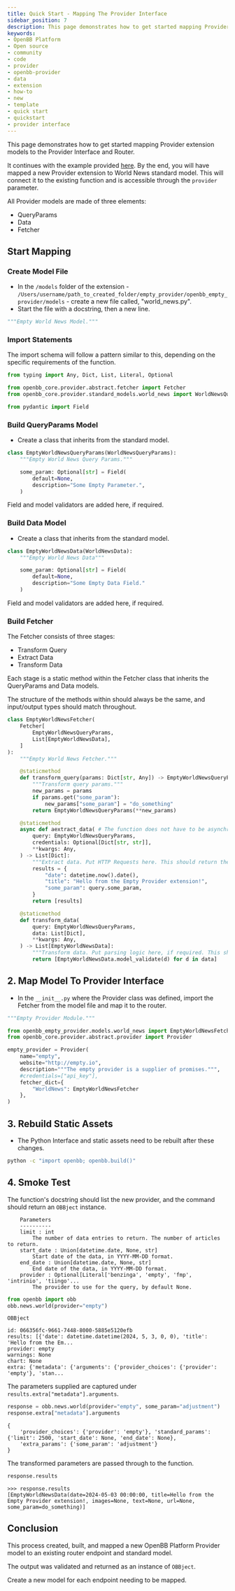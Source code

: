```yaml
---
title: Quick Start - Mapping The Provider Interface
sidebar_position: 7
description: This page demonstrates how to get started mapping Provider extension models to the Provider Interface and Router. It continues with the example provided [here](quickstart_new_provider_extension). By the end, you will have mapped a new Provider extension to World News standard model.
keywords:
- OpenBB Platform
- Open source
- community
- code
- provider
- openbb-provider
- data
- extension
- how-to
- new
- template
- quick start
- quickstart
- provider interface
---
```



<HeadTitle title="Quick Start - Mapping The Provider Interface - How-To - Development | OpenBB Platform Docs" />

This page demonstrates how to get started mapping Provider extension models to the Provider Interface and Router.

It continues with the example provided [here](quickstart_new_provider_extension). By the end, you will have mapped a new Provider extension to World News standard model. This will connect it to the existing function and is accessible through the `provider` parameter.

All Provider models are made of three elements:

- QueryParams
- Data
- Fetcher

## Start Mapping

###  Create Model File

- In the `/models` folder of the extension - `/Users/username/path_to_created_folder/empty_provider/openbb_empty_provider/models` - create a new file called, "world_news.py".
- Start the file with a docstring, then a new line.

```python
"""Empty World News Model."""

```

### Import Statements

The import schema will follow a pattern similar to this, depending on the specific requirements of the function.

```python
from typing import Any, Dict, List, Literal, Optional

from openbb_core.provider.abstract.fetcher import Fetcher
from openbb_core.provider.standard_models.world_news import WorldNewsQueryParams, WorldNewsData

from pydantic import Field
```

### Build QueryParams Model

- Create a class that inherits from the standard model.

```python
class EmptyWorldNewsQueryParams(WorldNewsQueryParams):
    """Empty World News Query Params."""

    some_param: Optional[str] = Field(
        default=None,
        description="Some Empty Parameter.",
    )
```

Field and model validators are added here, if required.

### Build Data Model

- Create a class that inherits from the standard model.

```python
class EmptyWorldNewsData(WorldNewsData):
    """Empty World News Data"""

    some_param: Optional[str] = Field(
        default=None,
        description="Some Empty Data Field."
    )
```

Field and model validators are added here, if required.

### Build Fetcher

The Fetcher consists of three stages:

- Transform Query
- Extract Data
- Transform Data

Each stage is a static method within the Fetcher class that inherits the QueryParams and Data models.

The structure of the methods within should always be the same, and input/output types should match throughout.

```python
class EmptyWorldNewsFetcher(
    Fetcher[
        EmptyWorldNewsQueryParams,
        List[EmptyWorldNewsData],
    ]
):
    """Empty World News Fetcher."""

    @staticmethod
    def transform_query(params: Dict[str, Any]) -> EmptyWorldNewsQueryParams:
        """Transform query params."""
        new_params = params
        if params.get("some_param"):
            new_params["some_param"] = "do_something"
        return EmptyWorldNewsQueryParams(**new_params)

    @staticmethod
    async def aextract_data( # The function does not have to be asynchronous. If not, remove the leading 'a', 'extract_data'.
        query: EmptyWorldNewsQueryParams,
        credentials: Optional[Dict[str, str]],
        **kwargs: Any,
    ) -> List[Dict]:
        """Extract data. Put HTTP Requests here. This should return the closest form of raw data possible."""
        results = {
            "date": datetime.now().date(),
            "title": "Hello from the Empty Provider extension!",
            "some_param": query.some_param,
        }
        return [results]

    @staticmethod
    def transform_data(
        query: EmptyWorldNewsQueryParams,
        data: List[Dict],
        **kwargs: Any,
    ) -> List[EmptyWorldNewsData]:
        """Transform data. Put parsing logic here, if required. This should return validated data models."""
        return [EmptyWorldNewsData.model_validate(d) for d in data]
```

## 2. Map Model To Provider Interface

- In the `__init__.py` where the Provider class was defined, import the Fetcher from the model file and map it to the router.

```python
"""Empty Provider Module."""

from openbb_empty_provider.models.world_news import EmptyWorldNewsFetcher
from openbb_core.provider.abstract.provider import Provider

empty_provider = Provider(
    name="empty",
    website="http://empty.io",
    description="""The empty provider is a supplier of promises.""",
    #credentials=["api_key"],
    fetcher_dict={
        "WorldNews": EmptyWorldNewsFetcher
    },
)
```

## 3. Rebuild Static Assets

- The Python Interface and static assets need to be rebuilt after these changes.

```bash
python -c "import openbb; openbb.build()"
```

## 4. Smoke Test

The function's docstring should list the new provider, and the command should return an `OBBject` instance.

```console
    Parameters
    ----------
    limit : int
        The number of data entries to return. The number of articles to return.
    start_date : Union[datetime.date, None, str]
        Start date of the data, in YYYY-MM-DD format.
    end_date : Union[datetime.date, None, str]
        End date of the data, in YYYY-MM-DD format.
    provider : Optional[Literal['benzinga', 'empty', 'fmp', 'intrinio', 'tiingo'...
        The provider to use for the query, by default None.
```

```python
from openbb import obb
obb.news.world(provider="empty")
```

```console
OBBject

id: 066356fc-9661-7448-8000-5885e5120efb
results: [{'date': datetime.datetime(2024, 5, 3, 0, 0), 'title': 'Hello from the Em...
provider: empty
warnings: None
chart: None
extra: {'metadata': {'arguments': {'provider_choices': {'provider': 'empty'}, 'stan...
```

The parameters supplied are captured under `results.extra["metadata"].arguments`.

```python
response = obb.news.world(provider="empty", some_param="adjustment")
response.extra["metadata"].arguments
```

```console
{
    'provider_choices': {'provider': 'empty'}, 'standard_params': {'limit': 2500, 'start_date': None, 'end_date': None},
    'extra_params': {'some_param': 'adjustment'}
}
```

The transformed parameters are passed through to the function.

```python
response.results
```

```console
>>> response.results
[EmptyWorldNewsData(date=2024-05-03 00:00:00, title=Hello from the Empty Provider extension!, images=None, text=None, url=None, some_param=do_something)]
```

## Conclusion

This process created, built, and mapped a new OpenBB Platform Provider model to an existing router endpoint and standard model.

The output was validated and returned as an instance of `OBBject`.

Create a new model for each endpoint needing to be mapped.
